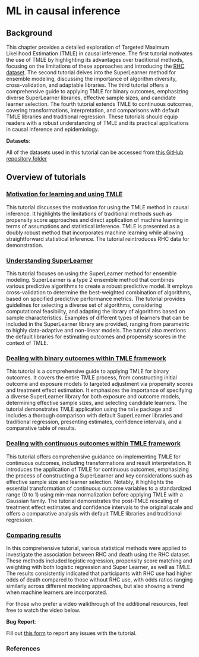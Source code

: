 # ML in causal inference

## Background

This chapter provides a detailed exploration of Targeted Maximum Likelihood Estimation (TMLE) in causal inference. The first tutorial motivates the use of TMLE by highlighting its advantages over traditional methods, focusing on the limitations of these approaches and introducing the [RHC dataset](researchquestion1.html). The second tutorial delves into the SuperLearner method for ensemble modeling, discussing the importance of algorithm diversity, cross-validation, and adaptable libraries. The third tutorial offers a comprehensive guide to applying TMLE for binary outcomes, emphasizing diverse SuperLearner libraries, effective sample sizes, and candidate learner selection. The fourth tutorial extends TMLE to continuous outcomes, covering transformations, interpretation, and comparisons with default TMLE libraries and traditional regression. These tutorials should equip readers with a robust understanding of TMLE and its practical applications in causal inference and epidemiology.

::: callout-important
**Datasets**:

All of the datasets used in this tutorial can be accessed from [this GitHub repository folder](https://github.com/ehsanx/EpiMethods/tree/main/Data/machinelearningCausal)
:::

## Overview of tutorials

### [Motivation for learning and using TMLE](machinelearningCausal1.html)

This tutorial discusses the motivation for using the TMLE method in causal inference. It highlights the limitations of traditional methods such as propensity score approaches and direct application of machine learning in terms of assumptions and statistical inference. TMLE is presented as a doubly robust method that incorporates machine learning while allowing straightforward statistical inference. The tutorial reintroduces RHC data for demonstration.

### [Understanding SuperLearner](machinelearningCausal2.html)

This tutorial focuses on using the SuperLearner method for ensemble modeling. SuperLearner is a type 2 ensemble method that combines various predictive algorithms to create a robust predictive model. It employs cross-validation to determine the best-weighted combination of algorithms, based on specified predictive performance metrics. The tutorial provides guidelines for selecting a diverse set of algorithms, considering computational feasibility, and adapting the library of algorithms based on sample characteristics. Examples of different types of learners that can be included in the SuperLearner library are provided, ranging from parametric to highly data-adaptive and non-linear models. The tutorial also mentions the default libraries for estimating outcomes and propensity scores in the context of TMLE.

### [Dealing with binary outcomes within TMLE framework](machinelearningCausal3.html)

This tutorial is a comprehensive guide to applying TMLE for binary outcomes. It covers the entire TMLE process, from constructing initial outcome and exposure models to targeted adjustment via propensity scores and treatment effect estimation. It emphasizes the importance of specifying a diverse SuperLearner library for both exposure and outcome models, determining effective sample sizes, and selecting candidate learners. The tutorial demonstrates TMLE application using the `tmle` package and includes a thorough comparison with default SuperLearner libraries and traditional regression, presenting estimates, confidence intervals, and a comparative table of results.

### [Dealing with continuous outcomes within TMLE framework](machinelearningCausal4.html)

This tutorial offers comprehensive guidance on implementing TMLE for continuous outcomes, including transformations and result interpretation. It introduces the application of TMLE for continuous outcomes, emphasizing the process of constructing a SuperLearner and key considerations such as effective sample size and learner selection. Notably, it highlights the essential transformation of continuous outcome variables to a standardized range (0 to 1) using min-max normalization before applying TMLE with a Gaussian family. The tutorial demonstrates the post-TMLE rescaling of treatment effect estimates and confidence intervals to the original scale and offers a comparative analysis with default TMLE libraries and traditional regression.

### [Comparing results](machinelearningCausal5.html)

In this comprehensive tutorial, various statistical methods were applied to investigate the association between RHC and death using the RHC dataset. These methods included logistic regression, propensity score matching and weighting with both logistic regression and Super Learner, as well as TMLE. The results consistently indicated that participants with RHC use had higher odds of death compared to those without RHC use, with odds ratios ranging similarly across different modeling approaches, but also showing a trend when machine learners are incorporated.

::: callout-tip
For those who prefer a video walkthrough of the additional resources, feel free to watch the video below.
:::


::: callout-warning
**Bug Report**:

Fill out [this form](https://forms.gle/YSwuiebtb1E9wjHu9) to report any issues with the tutorial.
:::

### References
